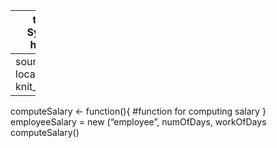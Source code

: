 ------
title: "Pay Roll System"
output: html_notebook
-----
source("employee.R", local = knitr :: knit_global())

----
computeSalary <- function(){
  #function for computing salary
  }
employeeSalary = new ("employee", numOfDays, workOfDays
computeSalary()
